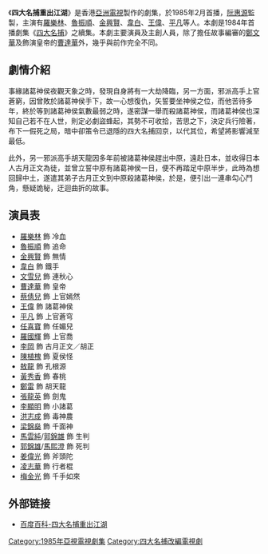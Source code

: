 {{亞視劇集
| 中文劇名 = 四大名捕重出江湖
| 英文劇名 =  Return of The Undercover 
| 製作年份 = 1984年
| aTV-1首播日期 = 
| aTV-1首播時間 = 
| 監製 = [[阮惠源|阮惠源]]
| 編導 = {{nowrap|[[李京祺|李京祺]]、[[陳太源|陳太源]]、[[李愛瓊|李愛瓊]]、[[歐咸雲|歐咸雲]]、<br>[[周華宇|周華宇]]、[[黎棨源|黎棨源]]}}
| 助理編導 = {{nowrap|[[黃俊文|黃俊文]]、[[吳鳳炎|吳鳳炎]]、[[梁德華|梁德華]]、[[李國強_(導演)|李國強]]、<br>[[鄺業生|鄺業生]]、[[彭宇正|彭宇正]]、[[梁展基|梁展基]]、[[黃偉業|黃偉業]]、<br>[[鄧鑑泉|鄧鑑泉]]}}
| 故事 = [[鄭文華|鄭文華]]
| 編審 = [[鄭文華|鄭文華]]
| 編劇 = {{nowrap|[[張國源|張國源]]、[[官松年|官松年]]、[[余漢榮|余漢榮]]、[[陳兆祥|陳兆祥]]、<br>[[鄭錦橋|鄭錦橋]]、[[鍾繼昌|鍾繼昌]]、[[梁劍豪|梁劍豪]]、[[鄭錦富|鄭錦富]]、<br>[[鄭文華|鄭文華]]}}
| 製作統籌 = [[王偉仁|王偉仁]]
| 劇本統籌 = [[鍾繼昌|鍾繼昌]]
| 集數 = 30
| 劇種 = 古裝武俠
| 主演 = {{nowrap|[[金興賢|金興賢]]、[[韋白|韋　白]]、[[羅樂林|羅樂林]]、[[魯振順|魯振順]]、<br>[[文雪兒|文雪兒]]、[[蔡倩兒|蔡倩兒]]、[[任喜寶|任喜寶]]、[[李岡|李　岡]]、<br>[[王偉_(香港)|王　偉]]、[[平凡_(演員)|平　凡]]}}
| 主題曲 = 重出江湖
| 作曲 = [[關聖佑|關聖佑]]
| 填詞 = [[潘偉源|潘偉源]]
| 主唱 = [[張君培|張君培]]
| 插曲 = 一臉淚痕
| 作曲3 = [[關聖佑|關聖佑]]
| 填词3 = [[潘偉源|潘偉源]]
| 主唱3 = [[張君培|張君培]]
| 前集 =《[[四大名捕_(亞洲電視劇集)|四大名捕]]》
}}
《'''四大名捕重出江湖 '''》是香港[[亞洲電視|亞洲電視]]製作的劇集，於1985年2月首播，[[阮惠源|阮惠源]]監製，主演有[[羅樂林|羅樂林]]、[[魯振順|魯振順]]、[[金興賢|金興賢]]、[[韋白|韋白]]、[[王偉_(香港)|王偉]]、[[平凡_(演員)|平凡]]等人。本劇是1984年首播劇集《[[四大名捕_(亞洲電視劇集)|四大名捕]]》之續集。本劇主要演員及主創人員，除了擔任故事編審的[[鄭文華|鄭文華]]及飾演皇帝的[[曹達華|曹達華]]外，幾乎與前作完全不同。

== 劇情介紹 ==
事緣諸葛神侯夜觀天象之時，發現自身將有一大劫降臨，另一方面，邪派高手上官蒼窮，因曾敗於諸葛神侯手下，故一心想復仇，矢誓要坐神侯之位，而他苦待多年，終於等到諸葛神侯氣數最弱之時，遂密謀一舉而殺諸葛神侯，而諸葛神侯也深知自己若不在人世，則定必劇盜蜂起，其勢不可收拾，苦思之下，決定兵行險著，布下一假死之局，暗中卻策令已退隱的四大名捕回京，以代其位，希望將影響減至最低。

此外，另一邪派高手胡天龍因多年前被諸葛神侯趕出中原，遠赴日本，並收得日本人古月正文為徒，並曾立誓中原有諸葛神侯一日，便不再踏足中原半步，此時為想回歸中土，遂遣其弟子古月正文到中原殺諸葛神侯，於是，便引出一連串勾心鬥角，懸疑詭秘，迂迴曲折的故事。

== 演員表 ==
* [[羅樂林|羅樂林]] 飾 冷血
* [[魯振順|魯振順]] 飾 追命
* [[金興賢|金興賢]] 飾 無情
* [[韋白|韋白]] 飾 鐵手
* [[文雪兒|文雪兒]] 飾 連秋心
* [[曹達華|曹達華]] 飾 皇帝
* [[蔡倩兒|蔡倩兒]] 飾 上官嫣然
* [[王偉_(香港)|王偉]] 飾 諸葛神侯
* [[平凡_(演員)|平凡]] 飾 上官蒼穹
* [[任喜寶|任喜寶]] 飾 任媚兒
* [[羅國輝|羅國輝]] 飾 上官喬
* [[李岡|李岡]] 飾 古月正文／胡正
* [[陳植槐|陳植槐]] 飾 夏侯怪
* [[敖龍|敖龍]] 飾 孔根源
* [[黃秀香|黃秀香]] 飾 春桃
* [[鄭雷|鄭雷]] 飾 胡天龍
* [[張龍英|張龍英]] 飾 劍鬼
* [[李顯明|李顯明]] 飾 小諸葛
* [[洪志成|洪志成]] 飾 毒神農
* [[梁錦燊|梁錦燊]] 飾 千面神
* [[馬雲純|馬雲純]]/[[郭錦雄|郭錦雄]] 飾 生判
* [[郭錦雄|郭錦雄]]/[[馬熙澄|馬熙澄]] 飾 死判
* [[姜偉光|姜偉光]] 飾 斧頭陀
* [[凌志華|凌志華]] 飾 行者棍
* [[梅金光|梅金光]] 飾 千手如來

== 外部链接 ==
* [http://baike.baidu.com/view/1757938.htm 百度百科-四大名捕重出江湖]

[[Category:1985年亞視電視劇集|Category:1985年亞視電視劇集]]
[[Category:四大名捕改編電視劇|Category:四大名捕改編電視劇]]